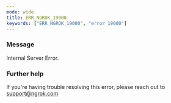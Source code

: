 ```yaml
---
mode: wide
title: ERR_NGROK_19000
keywords: ["ERR_NGROK_19000", "error 19000"]
---
```


### Message

Internal Server Error.

### Further help

If you're having trouble resolving this error, please reach out to [support@ngrok.com](mailto:support@ngrok.com?subject=Help%20with%20ERR_NGROK_19000)
